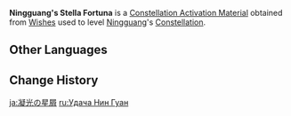 {{Item Infobox
|id           = 001127
|image        = Item Stella Fortuna (4 Star).png
|type         = Constellation Activation Materials
|group        = Stella Fortuna
|quality      = 4
|description  = [[Ningguang]]'s Constellation Activation Material
|source1      = [[Wishes]]
|source2      = [[Paimon's Bargains]]
}}
'''Ningguang's Stella Fortuna''' is a [[Constellation Activation Material]] obtained from [[Wishes]] used to level [[Ningguang]]'s [[Constellation]].

==Other Languages==
{{Other Languages
|en      = Ningguang's Stella Fortuna
|zhs     = 凝光的命星
|zhs_rm  = Níngguāng de Mìngxīng
|zht     = 凝光的命星
|zht_rm  = Níngguāng de Mìngxīng
|zh_tl   = Ningguang's {{Lex|Stella Fortuna|zh}}
|ja      = {{Rubi|凝|ぎょう|光|こう}}の星屑
|ja_rm   = Gyoukou no Hoshikuzu
|ja_tl   = Ningguang's {{Lex|Stella Fortuna|ja}}
|ko      = {{tt|응광|凝光}}의 운명의 별
|ko_rm   = Eunggwang-ui Unmyeong-ui Byeol
|ko_tl   = Ningguang's {{Lex|Stella Fortuna|ko}}
|es      = Stella Fortuna de Ningguang
|es_tl   = Ningguang's Stella Fortuna
|fr      = Stella Fortuna de Ningguang
|fr_tl   = Ningguang's Stella Fortuna
|ru      = <!--Удача Нин Гуан-->
|ru_tl   = <!--Ningguang's {{Lex|Stella Fortuna|ru}}-->
|th      = ดวงดาวแห่งชีวิตของ Ningguang
|th_rm   = Duangdao haeng Chiwit khong Ningguang
|th_tl   = Ningguang's {{Lex|Stella Fortuna|th}}
|vi      = Chòm Sao Của Ningguang
|vi_tl   = Ningguang's {{Lex|Stella Fortuna|vi}}
|de      = Stella Fortuna von Ningguang
|de_tl   = Ningguang's Stella Fortuna
|id      = Ningguang's Stella Fortuna
|pt      = <!--Constelação de Ningguang/Stella Fortuna de Ningguang-->
|pt_tl   = <!--Ningguang's Stella Fortuna-->
|tr      = <!--Ningguang' Yaşam Yıldızı-->
|tr_tl   = <!--Ningguang's Stella Fortuna-->
|it      = Stella Fortuna di Ningguang
|it_tl   = Ningguang's Stella Fortuna
}}

==Change History==
{{Change History|1.0}}

[[ja:凝光の星屑]]
[[ru:Удача Нин Гуан]]